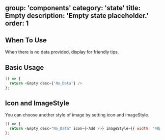group: 'components'
category: 'state'
title: Empty
description: 'Empty state placeholder.'
order: 1
---

## When To Use

When there is no data provided, display for friendly tips.

## Basic Usage

```js live=true
() => {
  return <Empty desc={'No_Data'} />
};
```

## Icon and ImageStyle

You can choose another style of image by setting icon and imageStyle.

```js live=true
() => {
  return <Empty desc="No_Data" icon={<Add />} imageStyle={{ width: '48px', height: '48px' }} />;
};
```
